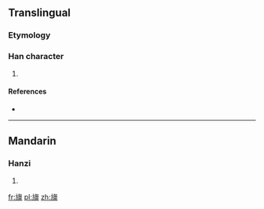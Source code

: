 ==Translingual==

===Etymology===
{{Han compound|㫃|票|c1=s|c2=p|ls=psc}}

===Han character===
{{Han char|rn=70|rad=方|as=13|sn=17|four=0829<sub>1</sub>|canj=卜尸人一火 (YSOMF)}}

# {{defn|Han|sort=方13}}

====References====
* {{Han ref|kx=0485.070|dkj=13698|dj=0847.090|hdz=32184.130|uh=65DA|ud=26074|bh=ECF1|bd=60657}}

----

==Mandarin==

===Hanzi===
{{cmn-hanzi|pin=[[piāo]] ([[piao1]])|wg=p'iao<sup>1</sup>}}

# {{defn|Mandarin|sort=方13}}

[[fr:旚]]
[[pl:旚]]
[[zh:旚]]